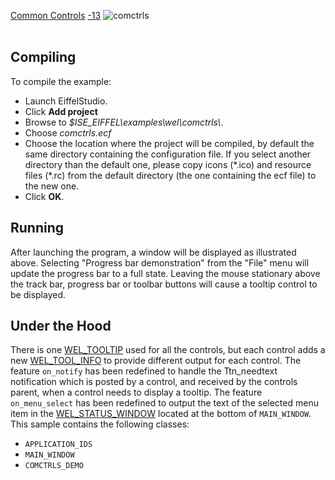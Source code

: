 [[Property:title|Common Controls]]
[[Property:weight|-13]]
[[Image:comctrls|comctrls]]  <br/>
<br/>

==Compiling==

To compile the example: 
* Launch EiffelStudio. 
* Click '''Add project'''
* Browse to ''$ISE_EIFFEL\examples\wel\comctrls\''. 
* Choose ''comctrls.ecf''
* Choose the location where the project will be compiled, by default the same directory containing the configuration file. If you select another directory than the default one, please copy icons (*.ico) and resource files (*.rc) from the default directory (the one containing the ecf file) to the new one.
* Click '''OK'''. 

==Running==

After launching the program, a window will be displayed as illustrated above. Selecting "Progress bar demonstration" from the "File" menu will update the progress bar to a full state. Leaving the mouse stationary above the track bar, progress bar or toolbar buttons will cause a tooltip control to be displayed.

==Under the Hood==

There is one [[ref:libraries/wel/reference/wel_tooltip_chart|WEL_TOOLTIP]]  used for all the controls, but each control adds a new [[ref:libraries/wel/reference/wel_tool_info_chart|WEL_TOOL_INFO]]  to provide different output for each control. The feature <code>on_notify</code> has been redefined to handle the Ttn_needtext notification which is posted by a control, and received by the controls parent, when a control needs to display a tooltip. The feature <code>on_menu_select</code> has been redefined to output the text of the selected menu item in the [[ref:libraries/wel/reference/wel_status_window_chart|WEL_STATUS_WINDOW]]  located at the bottom of <code>MAIN_WINDOW</code>. 
This sample contains the following classes: 
* <code>APPLICATION_IDS</code>
* <code>MAIN_WINDOW</code>
* <code>COMCTRLS_DEMO</code>






